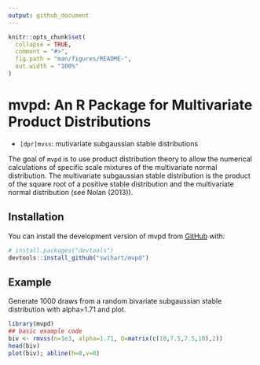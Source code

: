 ```yaml
---
output: github_document
---
```


<!-- README.md is generated from README.Rmd. Please edit that file -->

```r
knitr::opts_chunk$set(
  collapse = TRUE,
  comment = "#>",
  fig.path = "man/figures/README-",
  out.width = "100%"
)
```

# mvpd: An R Package for Multivariate Product Distributions

  * `[dpr]mvss`: mutivariate subgaussian stable distributions
  
<!-- badges: start -->
<!-- badges: end -->

The goal of `mvpd` is to use product distribution theory to allow the 
numerical calculations of specific scale mixtures of the multivariate normal
distribution.  The multivariate subgaussian stable distribution is the product
of the square root of a positive stable distribution and the multivariate normal 
distribution (see Nolan (2013)).

## Installation

You can install the development version of mvpd from [GitHub](https://github.com/) with:

``` r
# install.packages("devtools")
devtools::install_github("swihart/mvpd")
```

## Example

Generate 1000 draws from a random bivariate subgaussian stable distribution
with alpha=1.71 and plot.

```r
library(mvpd)
## basic example code
biv <- rmvss(n=1e3, alpha=1.71, Q=matrix(c(10,7.5,7.5,10),2))
head(biv)
plot(biv); abline(h=0,v=0)
```
